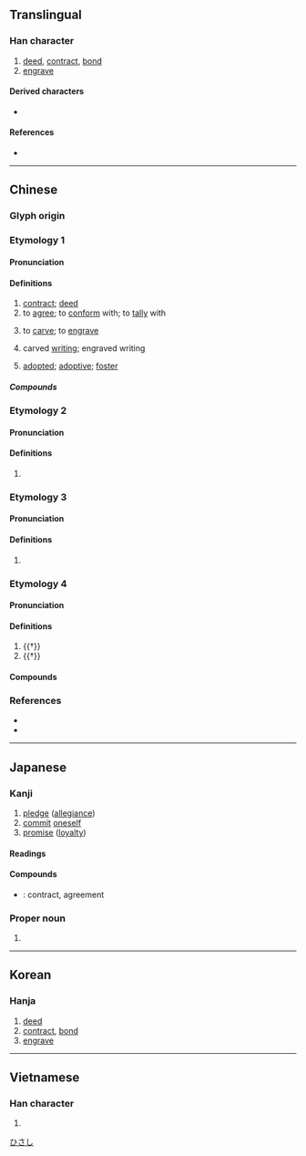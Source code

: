{{character info/new}}
{{character info/new|0xf909}}
==Translingual==

===Han character===
{{Han char|rn=37|rad=大|as=06|sn=9|four=57432|canj=QHK|ids=⿱㓞大(GHTKV),⿱𭃌大(J)}}

# [[deed]], [[contract]], [[bond]]
# [[engrave]]

====Derived characters====
* {{l|mul|[[偰]], [[喫]], [[契]], [[揳]], [[楔]], [[猰]], [[瘈]], [[碶]], [[禊]], [[稧]], [[窫]], [[葜]], [[褉]], [[鍥]]/[[锲]], [[㓶]], [[㝣]], [[䚉]]/[[𬢐]], [[䝟]], [[䦬]], [[䫔]], [[䱮]], [[𢝛]], [[𣸲]], [[𤋸]], [[𤟐]], [[𤧃]], [[𦝜]], [[𦩣]], [[𧩶]], [[𧼪]], [[𨂰]], [[𨜒]], [[𨜣]], [[𩮁]], [[𩴅]], [[𪃈]], [[𪰳]]}}

====References====
* {{Han ref|kx=0251.210|dkj=05917|dj=0513.010|hdz=10536.100|uh=5951|ud=22865|bh=ABB4|bd=43956}}

----

==Chinese==

===Glyph origin===
{{Han etym}}

===Etymology 1===
{{zh-forms|alt=栔}}

====Pronunciation====
{{zh-pron
|m=qì
|c=kai3
|c-t=kai1
|h=pfs=khie
|mn=xm,qz,tp,lk,km,mg,hc:khòe/ml,kh,tn,yl,tc:khè/sx:khère
|mn_note=Xiamen, Quanzhou: khòe - vernacular; khè - literary
|mn-t=koi3/ki3
|mc=1
|oc=1+3,1
|cat=
}}

====Definitions====
{{zh-hanzi}}

# [[contract]]; [[deed]]
# to [[agree]]; to [[conform]] with; to [[tally]] with
# {{lb|zh|literary}} to [[carve]]; to [[engrave]]
# {{lb|zh|literary}} carved [[writing]]; engraved writing
# {{lb|zh|Cantonese|Min Nan}} [[adopted]]; [[adoptive]]; [[foster]]

=====Compounds=====
{{zh-der|丹書鐵契|主契約|亞米契斯|交契|佃契|借契|冥契|勞動契約|參同契|合契若神|同窗契友|單務契約|團契|地契|壓契|契刀|契分|契券|契勘|契友|契合|契合金蘭|契契|契尾|契據|契文|契文舉例|契機|契稅|契箭|契約|契約書|契約說|契約農業|契若金蘭|契重|契需|姻契|宓契爾|官契|工作契約|左契|心契|忘年之契|忘形之契|房契|承攬契約|投契|文契|書契|有償契約|有名契約|欠契|死契|殷墟書契|殷契|水乳之契|活契|無償契約|田契|白契|相契|知契|磚契|社會契約|神會心契|租契|租賃契約|稅契|上契|立契|符契|紅契|結契|絕契|老契|至交契友|莫逆之契|虛錢實契|衿契|賢契|賣契|賣身契|道契|隨意契約|雙務契約|驗契|默契|契爸|契父|契爺|契媽|契哥|契弟|契姐|契妹}}

===Etymology 2===
{{zh-forms}}

====Pronunciation====
{{zh-pron
|m=qì
|c=kit3,hat1,kai2
|mn=qz:khit
|mc=2
|oc=n,4
|cat=
}}

====Definitions====
{{zh-hanzi}}

# {{zh-only|契丹|the [[Khitan]]s}}

===Etymology 3===
{{zh-forms|alt=偰}}

====Pronunciation====
{{zh-pron
|m=xiè
|c=sit3
|mn=qz:siat
|mn-t=siêg4/siag4
|mc=
|oc=
|cat=pn
}}

====Definitions====
{{zh-hanzi}}

# {{w|Xie of Shang|Xie}} {{gl|ancestor of the kings of the Shang dynasty}}

===Etymology 4===
{{zh-forms}}

====Pronunciation====
{{zh-pron
|m=qiè
|c=kit3
|mn=qz:khiat
|mn-t=kiêg4/kiag4
|mc=3
|oc=2,2+3
|cat=
}}

====Definitions====
{{zh-hanzi}}

# {{†}} {{zh-used in|契闊|[[assiduous]]; [[separate]]; etc.}}
# {{†}} {{zh-alt-form|挈|to [[take]]; to [[carry]]}}

====Compounds====
{{zh-der|契闊|契闊談讌|死生契闊}}

===References===
* {{R:twedu|A00864}}
* {{R:yue:Hanzi}}

----

==Japanese==

===Kanji===
{{ja-kanji|grade=c|rs=大06}}

# [[pledge]] ([[allegiance]])
# [[commit]] [[oneself]]
# [[promise]] ([[loyalty]])

====Readings====
{{ja-readings
|goon=け, けち, せち
|kanon=けい, けつ, せつ
|kun=ちぎ-る, きざ-む, わりふ-
}}

====Compounds====
* {{ja-r|契約|けいやく}}: contract, agreement

===Proper noun===
{{ja-pos|proper|ひさし}}

# {{given name|ja|male}}

[[Category:Japanese male given names|ひさし]]

----

==Korean==

===Hanja===
{{ko-hanja|hangeul=[[계]], [[글]]|rv=gye, geul|mr=kye, kŭl}}

# [[deed]]
# [[contract]], [[bond]]
# [[engrave]]

----

==Vietnamese==

===Han character===
{{vi-hantu|[[khế]], [[khé]], [[khè]], [[khía]], [[khít]], [[khẻ]], [[khẽ]], [[khịt]]|rs=大06}}

# {{rfdef|vi|sort=大06}}